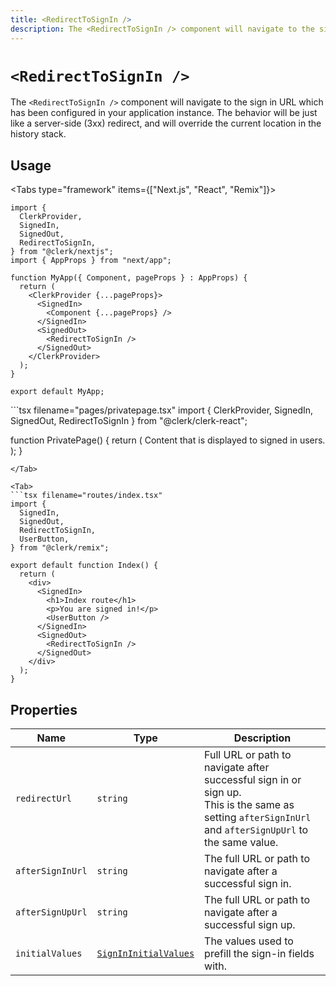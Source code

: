 ```yaml
---
title: <RedirectToSignIn />
description: The <RedirectToSignIn /> component will navigate to the sign in URL which has been configured in your application instance. The behavior will be just like a server-side (3xx) redirect, and will override the current location in the history stack.
---
```


# `<RedirectToSignIn />`

The `<RedirectToSignIn />` component will navigate to the sign in URL which has been configured in your application instance. The behavior will be just like a server-side (3xx) redirect, and will override the current location in the history stack.

## Usage

<InjectKeys>

<Tabs type="framework" items={["Next.js", "React", "Remix"]}>
  <Tab>
  ```tsx filename="pages/_app.tsx"
  import {
    ClerkProvider,
    SignedIn,
    SignedOut,
    RedirectToSignIn,
  } from "@clerk/nextjs";
  import { AppProps } from "next/app";

  function MyApp({ Component, pageProps } : AppProps) {
    return (
      <ClerkProvider {...pageProps}>
        <SignedIn>
          <Component {...pageProps} />
        </SignedIn>
        <SignedOut>
          <RedirectToSignIn />
        </SignedOut>
      </ClerkProvider>
    );
  }

  export default MyApp;
  ```
  </Tab>
  
  <Tab>
  ```tsx filename="pages/privatepage.tsx"
  import {
    ClerkProvider,
    SignedIn,
    SignedOut,
    RedirectToSignIn
  } from "@clerk/clerk-react";

  function PrivatePage() {
    return (
      <ClerkProvider publishableKey={{pub_key}}>
        <SignedIn>
          Content that is displayed to signed in
          users.
        </SignedIn>
        <SignedOut>
          <RedirectToSignIn />
        </SignedOut>
      </div>
    );
  }

  ```
  </Tab>

  <Tab>
  ```tsx filename="routes/index.tsx"
  import {
    SignedIn,
    SignedOut,
    RedirectToSignIn,
    UserButton,
  } from "@clerk/remix";

  export default function Index() {
    return (
      <div>
        <SignedIn>
          <h1>Index route</h1>
          <p>You are signed in!</p>
          <UserButton />
        </SignedIn>
        <SignedOut>
          <RedirectToSignIn />
        </SignedOut>
      </div>
    );
  }
  ```
  </Tab>
</Tabs>

</InjectKeys>

## Properties

| Name | Type | Description |
| --- | --- | --- |
| `redirectUrl` | `string` | Full URL or path to navigate after successful sign in or sign up.<br /> This is the same as setting `afterSignInUrl` and `afterSignUpUrl` to the same value. |
| `afterSignInUrl` | `string` | The full URL or path to navigate after a successful sign in. |
| `afterSignUpUrl` | `string` | The full URL or path to navigate after a successful sign up. |
| `initialValues` | [`SignInInitialValues`](/docs/references/javascript/types/sign-in-initial-values) | The values used to prefill the sign-in fields with. |